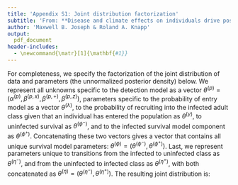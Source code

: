 ```yaml
---
title: 'Appendix S1: Joint distribution factorization'
subtitle: 'From: **Disease and climate effects on individuals drive post-reintroduction population dynamics of an endangered amphibian** in the journal Ecosphere'
author: 'Maxwell B. Joseph & Roland A. Knapp'
output: 
  pdf_document
header-includes:
  - \newcommand{\matr}[1]{\mathbf{#1}}
---
```


For completeness, we specify the factorization of the joint distribution of data and parameters (the unnormalized posterior density) below. 
We represent all unknowns specific to the detection model as a vector $\theta^{(p)} = (\alpha^{(p)}, \beta^{(p, x)}, \beta^{(p, +)}, \beta^{(p, z)})$, parameters specific to the probability of entry model as a vector $\theta^{(\lambda)}$, to the probability of recruiting into the infected adult class given that an individual has entered the population as $\theta^{(\gamma)}$, to uninfected survival as $\theta^{(\phi^-)}$, and to the infected survival model component as $\theta^{(\phi^+)}$. 
Concatenating these two vectors gives a vector that contains all unique survival model parameters: $\theta^{(\phi)} = (\theta^{(\phi^-)}, \theta^{(\phi^+)})$.
Last, we represent parameters unique to transitions from the infected to uninfected class as $\theta^{(\eta^-)}$, and from the uninfected to infected class as $\theta^{(\eta^+)}$, with both concatenated as $\theta^{(\eta)} = (\theta^{(\eta^-)}, \theta^{(\eta^+)})$.
The resulting joint distribution is:

\begin{align*}
\overbrace{\prod_{i = 1}^M [u_{i, 1:n_t}, o_{i, 1:n_j} | \theta^{(\lambda)}, \theta^{(\gamma)}, \theta^{(\phi)}, \theta^{(\eta)}, \theta^{(p)}, z_{i, 1:n_t}]}^{\text{Hidden states and observations}} \times \\
\overbrace{ [\matr{Z} | \mu, \sigma][\mu | \alpha^{(\mu)}, \beta^{(\mu)}, \sigma^{(\mu)}] [\alpha^{(\mu)}] [\beta^{(\mu)}] [\sigma^{(\mu)}] [\sigma]}^{\text{Bd model}} \times \\
\overbrace{ [\alpha^{(\lambda)}] [\beta^{(\lambda, w)}] [\beta^{(\lambda, s)}] [\beta^{(\lambda, 1)}] \prod_{y = 1}^{n_y}[\epsilon^{(\lambda)}_y | \sigma^{(\lambda)}] [\sigma^{(\lambda)}] }^{\text{Prior distributions}} \times \\
[\alpha^{(\gamma)}] [\beta^{(\gamma, \mu)}] \prod_{y = 1}^{n_y}[\epsilon^{(\gamma)}_y | \sigma^{(\gamma)}] [\sigma^{(\gamma)}] \times \\
[\alpha^{(\phi^-)}] [\beta^{(\phi^-, w)}] [\beta^{(\phi^-, s)}] \prod_{y = 1}^{n_y}[\epsilon^{(\phi^-)}_y | \sigma^{(\phi^-)}] [\sigma^{(\phi^-)}] \times \\
[\alpha^{(\phi^+)}] [\beta^{(\phi^+, w)}] [\beta^{(\phi^+, s)}] [\beta^{(\phi^+, z)}] \prod_{y = 1}^{n_y}[\epsilon^{(\phi^+)}_y | \sigma^{(\phi^+)}] [\sigma^{(\phi^+)}] \times \\
[\alpha^{(\eta^-)}] [\beta^{(\eta^-, \mu)}] \prod_{y = 1}^{n_y}[\epsilon^{(\eta^-)}_y | \sigma^{(\eta^-)}] [\sigma^{(\eta^-)}] \times \\
[\alpha^{(\eta^+)}] [\beta^{(\eta^+, \mu)}] \prod_{y = 1}^{n_y}[\epsilon^{(\eta^+)}_y | \sigma^{(\eta^+)}] [\sigma^{(\eta^+)}] \times \\
[\alpha^{(p)}] [\beta^{(p, x)}] [\beta^{(p, +)}] [\beta^{(p, z)}][\delta].
\end{align*}

